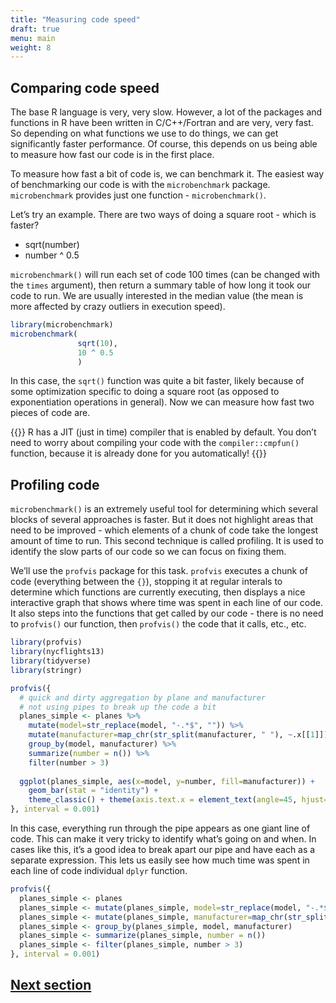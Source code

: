 ```yaml
---
title: "Measuring code speed"
draft: true
menu: main
weight: 8
---
```


## Comparing code speed

The base R language is very, very slow.
However, a lot of the packages and functions in R have been
written in C/C++/Fortran and are very, very fast.
So depending on what functions we use to do things, 
we can get significantly faster performance.
Of course, this depends on us being able to measure how fast
our code is in the first place.

To measure how fast a bit of code is, we can benchmark it.
The easiest way of benchmarking our code is with the 
`microbenchmark` package.
`microbenchmark` provides just one function - `microbenchmark()`.

Let's try an example. 
There are two ways of doing a square root - which is faster?

* sqrt(number)
* number ^ 0.5

`microbenchmark()` will run each set of code 100 times
(can be changed with the `times` argument), 
then return a summary table of how long it took our code to run.
We are usually interested in the median value
(the mean is more affected by crazy outliers in execution speed).

```r
library(microbenchmark)
microbenchmark(
			   sqrt(10),
			   10 ^ 0.5
			   )
```

In this case, the `sqrt()` function was quite a bit faster,
likely because of some optimization specific to doing a square root 
(as opposed to exponentiation operations in general).
Now we can measure how fast two pieces of code are.

{{<admonition title="The R compiler" type="note">}}
R has a JIT (just in time) compiler that is enabled by default.
You don't need to worry about compiling your code with the
`compiler::cmpfun()` function, 
because it is already done for you automatically!
{{</admonition>}}

## Profiling code

`microbenchmark()` is an extremely useful tool for determining which
several blocks of several approaches is faster.
But it does not highlight areas that need to be improved -
which elements of a chunk of code take the longest amount of time to run.
This second technique is called profiling.
It is used to identify the slow parts of our code so we can focus on fixing them.

We'll use the `profvis` package for this task.
`profvis` executes a chunk of code (everything between the `{}`),
stopping it at regular interals to determine which functions are currently executing,
then displays a nice interactive graph that shows where time was spent
in each line of our code.
It also steps into the functions that get called by our code - 
there is no need to `profvis()` our function, 
then `profvis()` the code that it calls, etc., etc.

```r
library(profvis)
library(nycflights13)
library(tidyverse)
library(stringr)

profvis({
  # quick and dirty aggregation by plane and manufacturer
  # not using pipes to break up the code a bit
  planes_simple <- planes %>% 
    mutate(model=str_replace(model, "-.*$", "")) %>% 
    mutate(manufacturer=map_chr(str_split(manufacturer, " "), ~.x[[1]])) %>% 
    group_by(model, manufacturer) %>% 
    summarize(number = n()) %>% 
    filter(number > 3)
  
  ggplot(planes_simple, aes(x=model, y=number, fill=manufacturer)) +
    geom_bar(stat = "identity") +
    theme_classic() + theme(axis.text.x = element_text(angle=45, hjust=1))
}, interval = 0.001)
```

In this case, everything run through the pipe appears as one giant line of code.
This can make it very tricky to identify what's going on and when.
In cases like this, 
it's a good idea to break apart our pipe and have each as a separate expression.
This lets us easily see how much time was spent in each line of code individual
`dplyr` function.

```r
profvis({
  planes_simple <- planes
  planes_simple <- mutate(planes_simple, model=str_replace(model, "-.*$", ""))
  planes_simple <- mutate(planes_simple, manufacturer=map_chr(str_split(manufacturer, " "), ~.x[[1]]))
  planes_simple <- group_by(planes_simple, model, manufacturer)
  planes_simple <- summarize(planes_simple, number = n())
  planes_simple <- filter(planes_simple, number > 3)
}, interval = 0.001)
```

## [Next section](../parallel/)
